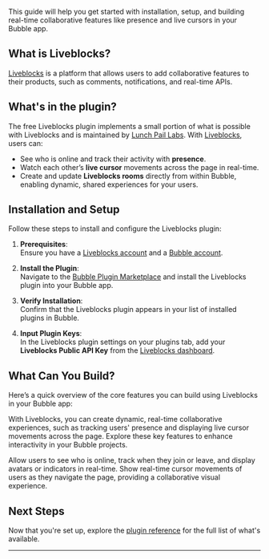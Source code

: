 
This guide will help you get started with installation, setup, and building real-time collaborative features like presence and live cursors in your Bubble app.

## What is Liveblocks?

[Liveblocks](https://liveblocks.io/) is a platform that allows users to add collaborative features to their products, such as comments, notifications, and real-time APIs.

## What's in the plugin?

The free Liveblocks plugin implements a small portion of what is possible with Liveblocks and is maintained by [Lunch Pail Labs](https://www.lunchpaillabs.com). With [Liveblocks](https://liveblocks.io), users can:

- See who is online and track their activity with **presence**.
- Watch each other’s **live cursor** movements across the page in real-time.
- Create and update **Liveblocks rooms** directly from within Bubble, enabling dynamic, shared experiences for your users.

## Installation and Setup

Follow these steps to install and configure the Liveblocks plugin:

1. **Prerequisites**:  
   Ensure you have a [Liveblocks account](https://liveblocks.io/signup) and a [Bubble account](https://bubble.io/login?mode=signup).

2. **Install the Plugin**:  
   Navigate to the [Bubble Plugin Marketplace](https://bubble.io/plugin/liveblocks-by-lunch-pail-labs-1717457909317x496158240134922200) and install the Liveblocks plugin into your Bubble app.

3. **Verify Installation**:  
   Confirm that the Liveblocks plugin appears in your list of installed plugins in Bubble.

4. **Input Plugin Keys**:  
   In the Liveblocks plugin settings on your plugins tab, add your **Liveblocks Public API Key** from the [Liveblocks dashboard](https://liveblocks.io/dashboard/).

## What Can You Build?

Here’s a quick overview of the core features you can build using Liveblocks in your Bubble app:

With Liveblocks, you can create dynamic, real-time collaborative experiences, such as tracking users' presence and displaying live cursor movements across the page. Explore these key features to enhance interactivity in your Bubble projects.

<CardGroup cols={2}>
  <Card
    title="Presence"
    icon="users"
    href="https://lpl-liveblocks.bubbleapps.io/version-test/presence"
  >
    Allow users to see who is online, track when they join or leave, and display
    avatars or indicators in real-time.
  </Card>
  <Card
    title="Live Cursors"
    icon="arrow-pointer"
    href="https://lpl-liveblocks.bubbleapps.io/version-test/live-cursors"
  >
    Show real-time cursor movements of users as they navigate the page,
    providing a collaborative visual experience.
  </Card>
</CardGroup>

## Next Steps

Now that you're set up, explore the [plugin reference](/bubble/liveblocks/plugin-reference/elements/liveblocks-presence) for the full list of what's available.

---

<liveblocksFooter />

